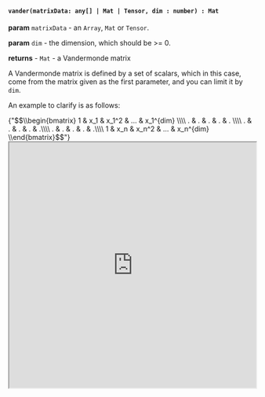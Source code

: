 
#### `vander(matrixData: any[] | Mat | Tensor, dim : number) : Mat`

**param** `matrixData` - an `Array`, `Mat` or `Tensor`.

**param** `dim` - the dimension, which should be >= 0.

**returns** - `Mat` - a Vandermonde matrix


A Vandermonde matrix is defined by a set of scalars, which in this case, come from the matrix given as the first parameter, and you can limit it by `dim`. 

An example to clarify is as follows:

<MathJaxContext>
      <MathJax>{"$$\\begin{bmatrix} 1 & x_1 & x_1^2 & ... & x_1^{dim} \\\\ . & . & . & . & . \\\\ . & . & . & . & .\\\\ . & . & . & . & .\\\\ 1 & x_n & x_n^2 & ... & x_n^{dim} \\end{bmatrix}$$"}</MathJax>
</MathJaxContext>

<iframe src="https://hlab.app/s/LinJianan/vander_book"
    width="100%"
    height="500px"/>
